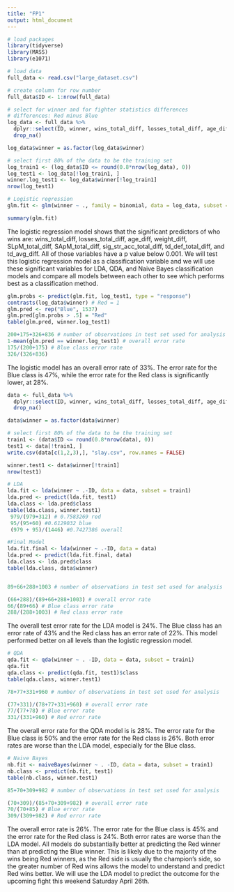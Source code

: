 ```yaml
---
title: "FP1"
output: html_document
---
```


```r
# load packages
library(tidyverse)
library(MASS)
library(e1071)
```

```r
# load data
full_data <- read.csv("large_dataset.csv")
```

```r
# create column for row number
full_data$ID <- 1:nrow(full_data)

# select for winner and for fighter statistics differences
# differences: Red minus Blue
log_data <- full_data %>%
  dplyr::select(ID, winner, wins_total_diff, losses_total_diff, age_diff, height_diff, weight_diff, reach_diff, SLpM_total_diff, SApM_total_diff, sig_str_acc_total_diff, td_acc_total_diff, str_def_total_diff, td_def_total_diff, sub_avg_diff, td_avg_diff) %>%
  drop_na()

log_data$winner = as.factor(log_data$winner)

# select first 80% of the data to be the training set
log_train1 <- (log_data$ID <= round(0.8*nrow(log_data), 0))
log_test1 <- log_data[!log_train1, ]
winner.log_test1 <- log_data$winner[!log_train1]
nrow(log_test1)
```

```r
# Logistic regression
glm.fit <- glm(winner ~ ., family = binomial, data = log_data, subset = log_train1)

summary(glm.fit)
```
The logistic regression model shows that the significant predictors of who wins are: wins_total_diff, losses_total_diff, age_diff, weight_diff, SLpM_total_diff, SApM_total_diff, sig_str_acc_total_diff, td_def_total_diff, and td_avg_diff. All of those variables have a p value below 0.001. We will test this logistic regression model as a classification variable and we will use these significant variables for LDA, QDA, and Naive Bayes classification models and compare all models between each other to see which performs best as a classification method.

```r
glm.probs <- predict(glm.fit, log_test1, type = "response")
contrasts(log_data$winner) # Red = 1
glm.pred <- rep("Blue", 1537)
glm.pred[glm.probs > .5] = "Red"
table(glm.pred, winner.log_test1)

200+175+326+836 # number of observations in test set used for analysis
1-mean(glm.pred == winner.log_test1) # overall error rate
175/(200+175) # Blue class error rate
326/(326+836)
```
The logistic model has an overall error rate of 33%. The error rate for the Blue class is 47%, while the error rate for the Red class is significantly lower, at 28%.

```r
data <- full_data %>%
  dplyr::select(ID, winner, wins_total_diff, losses_total_diff, age_diff, weight_diff, SLpM_total_diff, SApM_total_diff, sig_str_acc_total_diff, td_def_total_diff, td_avg_diff) %>%
  drop_na()

data$winner = as.factor(data$winner)

```

```r
# select first 80% of the data to be the training set
train1 <- (data$ID <= round(0.8*nrow(data), 0))
test1 <- data[!train1, ]
write.csv(data[c(1,2,3),], "slay.csv", row.names = FALSE)

winner.test1 <- data$winner[!train1]
nrow(test1)
```

```r
# LDA
lda.fit <- lda(winner ~ .-ID, data = data, subset = train1)
lda.pred <- predict(lda.fit, test1)
lda.class <- lda.pred$class
table(lda.class, winner.test1)
 979/(979+312) # 0.7583269 red 
 95/(95+60) #0.6129032 blue 
 (979 + 95)/(1446) #0.7427386 overall

#Final Model
lda.fit.final <- lda(winner ~ .-ID, data = data)
lda.pred <- predict(lda.fit.final, data)
lda.class <- lda.pred$class
table(lda.class, data$winner)


89+66+288+1003 # number of observations in test set used for analysis

(66+288)/(89+66+288+1003) # overall error rate
66/(89+66) # Blue class error rate
288/(288+1003) # Red class error rate
```
The overall test error rate for the LDA model is 24%. The Blue class has an error rate of 43% and the Red class has an error rate of 22%. This model performed better on all levels than the logistic regression model.

```r
# QDA 
qda.fit <- qda(winner ~ . -ID, data = data, subset = train1)
qda.fit
qda.class <- predict(qda.fit, test1)$class
table(qda.class, winner.test1)

78+77+331+960 # number of observations in test set used for analysis

(77+331)/(78+77+331+960) # overall error rate
77/(77+78) # Blue error rate
331/(331+960) # Red error rate
```
The overall error rate for the QDA model is is 28%. The error rate for the Blue class is 50% and the error rate for the Red class is 26%. Both error rates are worse than the LDA model, especially for the Blue class.

```r
# Naive Bayes
nb.fit <- naiveBayes(winner ~ . -ID, data = data, subset = train1)
nb.class <- predict(nb.fit, test1)
table(nb.class, winner.test1)

85+70+309+982 # number of observations in test set used for analysis

(70+309)/(85+70+309+982) # overall error rate
70/(70+85) # Blue error rate
309/(309+982) # Red error rate
```
The overall error rate is 26%. The error rate for the Blue class is 45% and the error rate for the Red class is 24%. Both error rates are worse than the LDA model. All models do substantially better at predicting the Red winner than at predicting the Blue winner. This is likely due to the majority of the wins being Red winners, as the Red side is usually the champion's side, so the greater number of Red wins allows the model to understand and predict Red wins better. We will use the LDA model to predict the outcome for the upcoming fight this weekend Saturday April 26th. 

